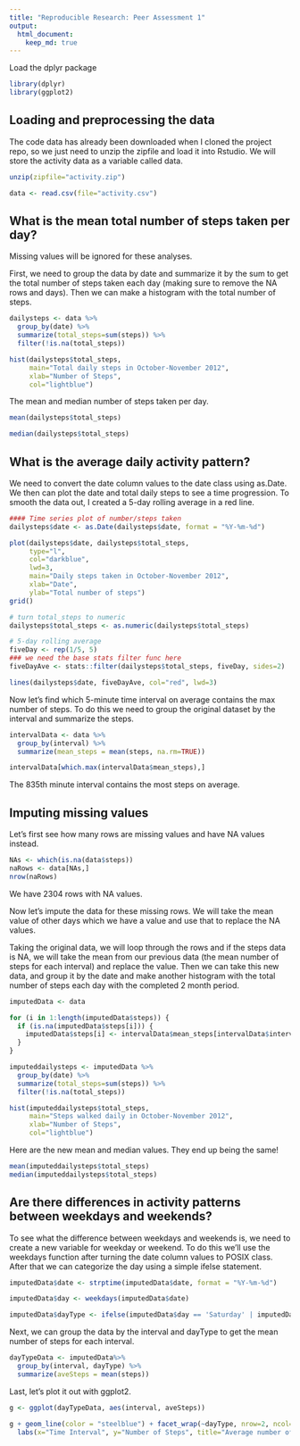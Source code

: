 ```yaml
---
title: "Reproducible Research: Peer Assessment 1"
output: 
  html_document:
    keep_md: true
---
```



Load the dplyr package

```r
library(dplyr)
library(ggplot2)
```

## Loading and preprocessing the data

The code data has already been downloaded when I cloned the project repo, so we just need to unzip the zipfile and load it into Rstudio. We will store the activity data as a variable called data. 

```r
unzip(zipfile="activity.zip")

data <- read.csv(file="activity.csv")

```

## What is the mean total number of steps taken per day?

Missing values will be ignored for these analyses.

First, we need to group the data by date and summarize it by the sum to get the total number of steps taken each day (making sure to remove the NA rows and days). Then we can make a histogram with the total number of steps.

```r
dailysteps <- data %>%
  group_by(date) %>%
  summarize(total_steps=sum(steps)) %>%
  filter(!is.na(total_steps))

hist(dailysteps$total_steps, 
     main="Total daily steps in October-November 2012",
     xlab="Number of Steps",
     col="lightblue")
```

The mean and median number of steps taken per day.
```r
mean(dailysteps$total_steps)

median(dailysteps$total_steps)

```

## What is the average daily activity pattern?

We need to convert the date column values to the date class using as.Date. We then can plot the date and total daily steps to see a time progression. To smooth the data out, I created a 5-day rolling average in a red line.

```r
#### Time series plot of number/steps taken
dailysteps$date <- as.Date(dailysteps$date, format = "%Y-%m-%d")

plot(dailysteps$date, dailysteps$total_steps, 
     type="l", 
     col="darkblue", 
     lwd=3,
     main="Daily steps taken in October-November 2012",
     xlab="Date",
     ylab="Total number of steps")
grid()

# turn total_steps to numeric
dailysteps$total_steps <- as.numeric(dailysteps$total_steps)

# 5-day rolling average
fiveDay <- rep(1/5, 5)
### we need the base stats filter func here
fiveDayAve <- stats::filter(dailysteps$total_steps, fiveDay, sides=2)

lines(dailysteps$date, fiveDayAve, col="red", lwd=3)
```

Now let's find which 5-minute time interval on average contains the max number of steps. To do this we need to group the original dataset by the interval and summarize the steps.

```r
intervalData <- data %>%
  group_by(interval) %>%
  summarize(mean_steps = mean(steps, na.rm=TRUE))

intervalData[which.max(intervalData$mean_steps),]
```
The 835th minute interval contains the most steps on average.

## Imputing missing values

Let's first see how many rows are missing values and have NA values instead.
```r
NAs <- which(is.na(data$steps))
naRows <- data[NAs,]
nrow(naRows)
```
We have 2304 rows with NA values.

Now let's impute the data for these missing rows. We will take the mean value of other days which we have a value and use that to replace the NA values.

Taking the original data, we will loop through the rows and if the steps data is NA, we will take the mean from our previous data (the mean number of steps for each interval) and replace the value. Then we can take this new data, and group it by the date and make another histogram with the total number of steps each day with the completed 2 month period.

```r
imputedData <- data

for (i in 1:length(imputedData$steps)) {
  if (is.na(imputedData$steps[i])) {
    imputedData$steps[i] <- intervalData$mean_steps[intervalData$interval == imputedData$interval[i]]
  }
}

imputeddailysteps <- imputedData %>%
  group_by(date) %>%
  summarize(total_steps=sum(steps)) %>%
  filter(!is.na(total_steps))

hist(imputeddailysteps$total_steps, 
     main="Steps walked daily in October-November 2012",
     xlab="Number of Steps",
     col="lightblue")
```

Here are the new mean and median values. They end up being the same!
```r
mean(imputeddailysteps$total_steps)
median(imputeddailysteps$total_steps)
```


## Are there differences in activity patterns between weekdays and weekends?

To see what the difference between weekdays and weekends is, we need to create a new variable for weekday or weekend. To do this we'll use the weekdays function after turning the date column values to POSIX class. After that we can categorize the day using a simple ifelse statement. 

```r
imputedData$date <- strptime(imputedData$date, format = "%Y-%m-%d")

imputedData$day <- weekdays(imputedData$date)

imputedData$dayType <- ifelse(imputedData$day == 'Saturday' | imputedData$day == 'Sunday', 'weekend', 'weekday')

```

Next, we can group the data by the interval and dayType to get the mean number of steps for each interval.

```r
dayTypeData <- imputedData%>%
  group_by(interval, dayType) %>%
  summarize(aveSteps = mean(steps))
```

Last, let's plot it out with ggplot2.

```r
g <- ggplot(dayTypeData, aes(interval, aveSteps))

g + geom_line(color = "steelblue") + facet_wrap(~dayType, nrow=2, ncol=1) +
  labs(x="Time Interval", y="Number of Steps", title="Average number of steps taken on weekdays and weekends")

```

